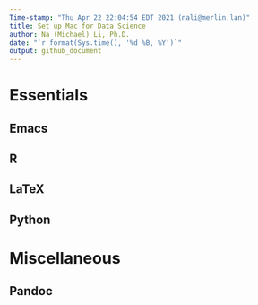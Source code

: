```yaml
---
Time-stamp: "Thu Apr 22 22:04:54 EDT 2021 (nali@merlin.lan)"
title: Set up Mac for Data Science
author: Na (Michael) Li, Ph.D.
date: "`r format(Sys.time(), '%d %B, %Y')`"
output: github_document
---
```


# Essentials

## Emacs

## R

## LaTeX

## Python

# Miscellaneous

## Pandoc


